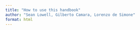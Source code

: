 ```yaml
---
title: "How to use this handbook"
author: "Sean Lowell, Gilberto Camara, Lorenzo de Simone"
format: html
---
```


## 